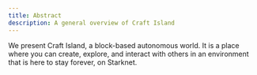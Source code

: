 ```yaml
---
title: Abstract
description: A general overview of Craft Island
---
```


We present Craft Island, a block-based autonomous world. It is a place where you can create, explore, and interact with others in an environment that is here to stay forever, on Starknet.

